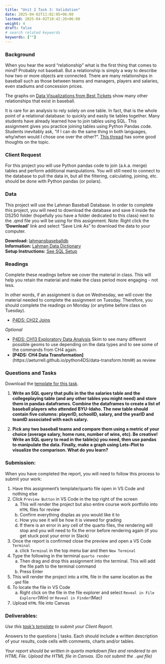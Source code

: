 ---
title: "Unit 2 Task 3: Validation"
date: 2025-04-02T11:02:05+06:00
lastmod: 2025-04-02T10:42:26+06:00
weight: 4
draft: false
# search related keywords
keywords: [""]
---

### Background

When you hear the word “relationship” what is the first thing that comes to mind? Probably not baseball. But a relationship is simply a way to describe how two or more objects are connected. There are many relationships in baseball such as those between teams and managers, players and salaries, even stadiums and concession prices. 

The graphs on [Data Visualizations from Best Tickets](https://web.archive.org/web/20200804101201/http://www.besttickets.com/blog/mlb-players-census/) show many other relationships that exist in baseball.

It is rare for an analysis to rely solely on one table. In fact, that is the whole point of a relational database: to quickly and easily tie tables together. Many students have already learned how to join tables using SQL. This assignment gives you practice joining tables using Python Pandas code. Students inevitably ask, "if I can do the same thing in both languages, why/when would I chose one over the other?". [This thread](https://datascience.stackexchange.com/questions/34357/why-do-people-prefer-pandas-to-sql) has some good thoughts on the topic.  


### Client Request

For this project you will use Python pandas code to join (a.k.a. merge) tables and perform additional manipulations. You will still need to connect to the database to pull the data in, but all the filtering, calculating, joining, etc. should be done with Python pandas (or polars). 


### Data

::: {.callout-note collapse="false"}
This project will use the Lahman Baseball Database. In order to complete this project, you will need to download the database and save it inside the DS250 folder (hopefully you have a folder dedicated to this class) next to the .qmd file you will be using for this assignment. Note: Right click the __'Download'__ link and select "Save Link As" to download the data to your computer.
:::

__Download:__ [lahmansbaseballdb](/Data/lahmansbaseballdb.sqlite)  
__Information:__ [Lahman Data Dictionary](/Data/readme2014.txt)  
__Setup Instructions:__ [See SQL Setup](/Setup/sql_setup.qmd)


### Readings

::: {.callout-note collapse="true"}
Complete these readings before we cover the material in class. This will help you retain the material and make the class period more engaging - not less. 

In other words, if an assignment is due on Wednesday, we will cover the material needed to complete the assignment on Tuesday. Therefore, you should complete the readings on Monday (or anytime before class on Tuesday).
:::

- [P4DS: CH22 Joins](https://aeturrell.github.io/python4DS/joins.html)

*Optional*

- [P4DS: CH13 Exploratory Data Analysis](https://aeturrell.github.io/python4DS/exploratory-data-analysis.html) Skim to see many different possible geoms to use depending on the data types and to see some of the commands from CH4 again. 
- __[P4DS: CH4 Data Transformation]__(https://aeturrell.github.io/python4DS/data-transform.html#) as review


### Questions and Tasks

Download the [template for this task](../Templates/unit2_task3_validation_template.qmd).

1. __Write an SQL query that pulls in the the salaries table and the collegeplaying table (and any other tables you might need) and store them in pandas dataframes. Combine the dataframes to create a list of baseball players who attended BYU-Idaho. The new table should contain five columns: playerID, schoolID, salary, and the yearID and teamID associated with each salary.__

1. __Pick any two baseball teams and compare them using a metric of your choice (average salary, home runs, number of wins, etc). Be creative! Write an SQL query to read in the table(s) you need, then use pandas to manipulate the data. Finally, make a graph using Lets-Plot to visualize the comparison. What do you learn?__


### Submission:
::: {.callout-note collapse="true"}
When you have completed the report, you will need to follow this process to submit your work:

1. Have this assignment's template/quarto file open in VS Code and nothing else
1. Click `Preview Button` in VS Code in the top right of the screen
    a. This will render the project but also entire course work portfolio into `HTML` files for review
    b. Confirm everything displas as you would like it to
    c. How you see it will be how it is viewed for grading
    d. If there is an error in any cell of the quarto files, the rendering will stop and you will need to fix the error before rendering again (if you get stuck post your error in Slack)
1. Once the report is confirmed close the preview and open a VS Code `Terminal`
    a. click `Terminal` in the top menu bar and then `New Terminal`
1. Type the following in the terminal `quarto render `
    a. Then drag and drop this assignment into the terminal. This will add the file path to the terminal command
    a. Press Enter
1. This will render the project into a `HTML` file in the same location as the `.qmd` file
1. To locate the file in VS Code
    a. Right click on the file in the file explorer and select `Reveal in File Explorer`(Win) or `Reveal in Finder`(Mac)
1. Upload `HTML` file into Canvas
:::


### Deliverables:

_Use this [task's template](../Templates/unit2_task3_validation_template.qmd) to submit your Client Report._

Answers to the questions | tasks. Each should include a written description of your results, code cells with comments, charts and/or tables.


::: {.callout-note collapse="false"}
_Your report should be written in quarto markdown files and rendered to an HTML File. Upload the HTML file in Canvas. (Do not submit the `.qmd` file)_  
:::